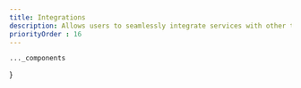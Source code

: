 ```yaml
---
title: Integrations
description: Allows users to seamlessly integrate services with other top tier applications.
priorityOrder : 16
---
```



    ..._components
}

<BlockPreview
    title="Intergration 1"
    src="/blocks-preview/integrations/integration-first"
    code={integrationFirstCode}
    client:visible
/>